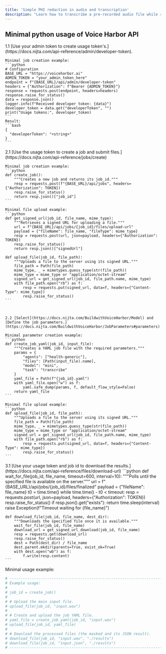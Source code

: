 ```yaml
---
title: 'Simple PHI redaction in audio and transcription'
description: "Learn how to transcribe a pre-recorded audio file while removing PHI."
---
```


## Minimal python usage of Voice Harbor API

<Steps>
  <Step title="Token Managment.">
    1.1 [Use your admin token to create usage token's.](https://docs.nijta.com/api-reference/admin/developer-token).

    Minimal job creation example: 
    ```python
    # Configuration
    BASE_URL = "https://voiceharbor.ai"
    ADMIN_TOKEN = "your_admin_token_here"
    endpoint = f"{BASE_URL}/api/admin/developer-token"
    headers = {"Authorization": f"Bearer {ADMIN_TOKEN}"}
    response = requests.post(endpoint, headers=headers)
    response.raise_for_status()
    data = response.json()
    logger.info(f"Received developer token: {data}")
    developer_token = data.get("developerToken", "")
    print("Usage tokens:", developer_token)
    ```
    Result: 
    ```bash
    {
      "developerToken": "<string>"
    }
    ```

  </Step>
  <Step title="Submision Managment.">
    2.1 [Use the usage token to create a job and submit files.](https://docs.nijta.com/api-reference/jobs/create)
    
    Minimal job creation example: 
    ```python
    def create_job():
        """Creates a new job and returns its job_id."""
        resp = requests.post(f"{BASE_URL}/api/jobs", headers={"Authorization": TOKEN})
        resp.raise_for_status()
        return resp.json()["job_id"]
    ```

    Minimal file upload example: 
    ```python
    def get_signed_url(job_id, file_name, mime_type):
        """Retrieves a signed URL for uploading a file."""
        url = f"{BASE_URL}/api/jobs/{job_id}/files/upload-url"
        payload = {"fileName": file_name, "fileType": mime_type}
        resp = requests.post(url, json=payload, headers={"Authorization": TOKEN})
        resp.raise_for_status()
        return resp.json()["signedUrl"]

    def upload_file(job_id, file_path):
        """Uploads a file to the server using its signed URL."""
        file_path = Path(file_path)
        mime_type, _ = mimetypes.guess_type(str(file_path))
        mime_type = mime_type or "application/octet-stream"
        signed_url = get_signed_url(job_id, file_path.name, mime_type)
        with file_path.open("rb") as f:
            resp = requests.put(signed_url, data=f, headers={"Content-Type": mime_type})
            resp.raise_for_status()
    ```



    2.2 [Select](https://docs.nijta.com/BuildwithVoiceHarbor/Model) and [Define the job parameters.](https://docs.nijta.com/BuildwithVoiceHarbor/JobParameters#parameters) 

    Minimal parameter creation example: 
    ```python
    def create_job_yaml(job_id, input_file):
        """Creates a YAML job file with the required parameters."""
        params = {
            "agents": ["health-generic"],
            "files": [Path(input_file).name],
            "model": "mini",
            "task": "transcribe"
        }
        yaml_file = Path(f"{job_id}.yaml")
        with yaml_file.open("w") as f:
            yaml.safe_dump(params, f, default_flow_style=False)
        return yaml_file
    ```

    Minimal file upload example: 
    ```python
    def upload_file(job_id, file_path):
        """Uploads a file to the server using its signed URL."""
        file_path = Path(file_path)
        mime_type, _ = mimetypes.guess_type(str(file_path))
        mime_type = mime_type or "application/octet-stream"
        signed_url = get_signed_url(job_id, file_path.name, mime_type)
        with file_path.open("rb") as f:
            resp = requests.put(signed_url, data=f, headers={"Content-Type": mime_type})
            resp.raise_for_status()
    ```
  </Step>
  <Step title="Download protected audio and trascription.">
    3.1 [Use your usage token and job id to download the results.](https://docs.nijta.com/api-reference/files/download-url)
    ```python
    def wait_for_file(job_id, file_name, timeout=600, interval=10):
        """Polls until the specified file is available on the server."""
        url = f"{BASE_URL}/api/jobs/{job_id}/files/finalized"
        payload = {"fileName": file_name}
        t0 = time.time()
        while time.time() - t0 < timeout:
            resp = requests.post(url, json=payload, headers={"Authorization": TOKEN})
            resp.raise_for_status()
            if resp.json().get("exists"):
                return
            time.sleep(interval)
        raise Exception(f"Timeout waiting for {file_name}")

    def download_file(job_id, file_name, dest_dir):
        """Downloads the specified file once it is available."""
        wait_for_file(job_id, file_name)
        download_url = get_signed_url_download(job_id, file_name)
        resp = requests.get(download_url)
        resp.raise_for_status()
        dest = Path(dest_dir) / file_name
        dest.parent.mkdir(parents=True, exist_ok=True)
        with dest.open("wb") as f:
            f.write(resp.content)
    ```
  </Step>
</Steps>

Minimal usage example:
```python
# -----------------------------------------------------------------------------
# Example usage:
#
# job_id = create_job()
#
# # Upload the main input file.
# upload_file(job_id, "input.wav")
#
# # Create and upload the job YAML file.
# yaml_file = create_job_yaml(job_id, "input.wav")
# upload_file(job_id, yaml_file)
#
# # Download the processed files (the masked and its JSON result).
# download_file(job_id, "input.wav", "./results")
# download_file(job_id, "input.json", "./results")
# -----------------------------------------------------------------------------
```
